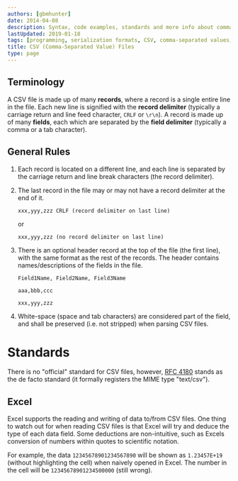 ```yaml
---
authors: [gbmhunter]
date: 2014-04-08
description: Syntax, code examples, standards and more info about comma-separated value (CSV) files.
lastUpdated: 2019-01-18
tags: [programming, serialization formats, CSV, comma-separated values, files, delimiter, records, fields, RFC 4180]
title: CSV (Comma-Separated Value) Files
type: page
---
```


## Terminology

A CSV file is made up of many **records**, where a record is a single entire line in the file. Each new line is signified with the **record delimiter** (typically a carriage return and line feed character, `CRLF` or `\r\n`). A record is made up of many **fields**, each which are separated by the **field delimiter** (typically a comma or a tab character).

## General Rules

1. Each record is located on a different line, and each line is separated by the carriage return and line break characters (the record delimiter).
2. The last record in the file may or may not have a record delimiter at the end of it.  

    ```csv
    xxx,yyy,zzz CRLF (record delimiter on last line)  
    ```

    or  

    ```csv
    xxx,yyy,zzz (no record delimiter on last line)  
    ```

3. There is an optional header record at the top of the file (the first line), with the same format as the rest of the records. The header contains names/descriptions of the fields in the file.  

    ```csv
    Field1Name, Field2Name, Field3Name  

    aaa,bbb,ccc  

    xxx,yyy,zzz  
    ```

4. White-space (space and tab characters) are considered part of the field, and shall be preserved (i.e. not stripped) when parsing CSV files.
	
# Standards

There is no "official" standard for CSV files, however, [RFC 4180](http://tools.ietf.org/html/rfc4180) stands as the de facto standard (it formally registers the MIME type "text/csv").

## Excel

Excel supports the reading and writing of data to/from CSV files. One thing to watch out for when reading CSV files is that Excel will try and deduce the type of each data field. Some deductions are non-intuitive, such as Excels conversion of numbers within quotes to scientific notation.

For example, the data `12345678901234567890` will be shown as `1.23457E+19` (without highlighting the cell) when naively opened in Excel. The number in the cell will be `12345678901234500000` (still wrong).
